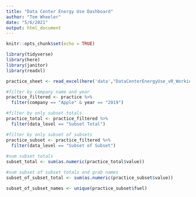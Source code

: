 ```yaml
---
title: "Data Center Energy Use Dashboard"
author: "Tom Wheeler"
date: "5/6/2021"
output: html_document
---
```


```r
knitr::opts_chunk$set(echo = TRUE)

library(tidyverse)
library(here)
library(janitor)
library(readxl)

practice_sheet <- read_excel(here('data',"DataCenterEnergyUse_vR_Working.xlsx"), sheet = "Apple")
```

```r

#filter by company name and year
practice_filtered <- practice %>% 
  filter(company == "Apple" & year == "2019")

#filter by only subset totals
practice_total <- practice_filtered %>% 
  filter(data_level == "Subset Total") 

#filter by only subset of subsets
practice_subset <- practice_filtered %>% 
  filter(data_level == "Subset of Subset") 
  
#sum subset totals
subset_total <- sum(as.numeric(practice_total$value))

#sum subset of subset totals and grab names
subset_of_subset_total <- sum(as.numeric(practice_subset$value))

subset_of_subset_names <- unique(practice_subset$fuel)

```


